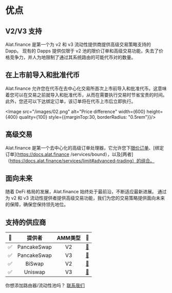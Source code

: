 
# 优点

## V2/V3 支持

Alat.finance 是第一个为 v2 和 v3 流动性提供商提供高级交易策略支持的 Dapp。 现有的 Dapps 提供仅限于 v2 池的限价订单和高级交易功能，失去了价格竞争力，并人为地限制了通过其系统路由的可能代币对的数量。

## 在上市前导入和批准代币
Alat.finance 允许您在代币在去中心化交易所首次上市前导入和批准代币。这意味着您可以在交易之前就导入和批准代币，从而在需要执行交易时节省宝贵的时间。此外，您还可以下达绑定订单，该订单将在代币上市后立即执行。

<Image src="/images/02.png" alt="Price difference" width={600} height={400} quality={100} style={{marginTop:30, borderRadius: "0.5rem"}}/>

## 高级交易
Alat.finance 是第一个去中心化的高级订单处理器，它允许您下[限价订单](https://docs.alat.finance/services/limit)、[绑定订单](https://docs.alat.finance /services/bound），以及[两者]（https://docs.alat.finance/services/limit#advanced-trading）的组合。

## 面向未来
随着 DeFi 格局的发展，Alat.finance 始终处于最前沿，不断适应最新进展。 通过为 v2 和 v3 流动性提供者提供高级交易功能，我们为您的交易策略提供面向未来的保障，确保您保持领先地位。

## 支持的供应商

| 🔳 | 提供者 | AMM类型 | 🔗 |
|:---:|:---:|:---:|:---:|
| ✅ | PancakeSwap | V2 | [🔗](https://pancakeswap.finance/) |
| ✅ | PancakeSwap | V3 | [🔗](https://pancakeswap.finance/) |
| ✅ | BiSwap | V2 | [🔗](https://biswap.org/swap) |
| ✅ | Uniswap | V3 | [🔗](https://app.uniswap.org/#/swap) |

你想添加路由器/流动性池吗？ [联系我们](https://docs.alat.finance/ecosystem/contact)